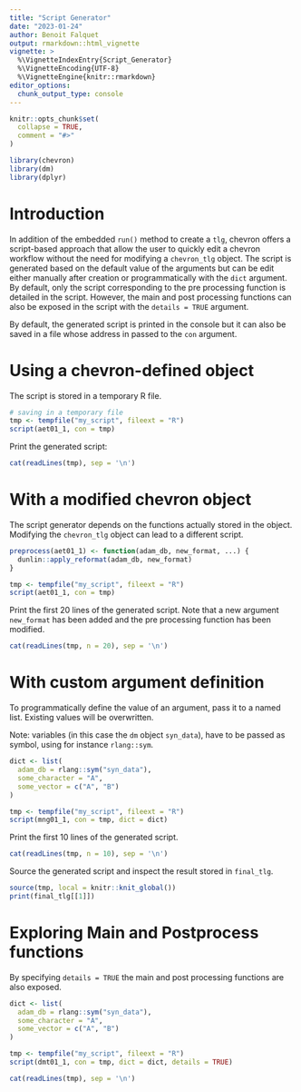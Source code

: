 ```yaml
---
title: "Script Generator"
date: "2023-01-24"
author: Benoit Falquet
output: rmarkdown::html_vignette
vignette: >
  %\VignetteIndexEntry{Script_Generator}
  %\VignetteEncoding{UTF-8}
  %\VignetteEngine{knitr::rmarkdown}
editor_options:
  chunk_output_type: console
---
```


```r
knitr::opts_chunk$set(
  collapse = TRUE,
  comment = "#>"
)

library(chevron)
library(dm)
library(dplyr)
```

# Introduction

In addition of the embedded `run()` method to create a `tlg`, chevron offers a script-based approach that allow the user to quickly edit a chevron workflow without the need for modifying a `chevron_tlg` object. The script is generated based on the default value of the arguments but can be edit either manually after creation or programmatically with the `dict` argument. By default, only the script corresponding to the pre processing function is detailed in the script. However, the main and post processing functions can also be exposed in the script with the `details = TRUE` argument.

By default, the generated script is printed in the console but it can also be saved in a file whose address in passed to the `con` argument. 

# Using a chevron-defined object
The script is stored in a temporary R file.
```r
# saving in a temporary file
tmp <- tempfile("my_script", fileext = "R")
script(aet01_1, con = tmp)
```

Print the generated script:
```r
cat(readLines(tmp), sep = '\n')
```


# With a modified chevron object

The script generator depends on the functions actually stored in the object. Modifying the `chevron_tlg` object can lead to a different script.
```r
preprocess(aet01_1) <- function(adam_db, new_format, ...) {
  dunlin::apply_reformat(adam_db, new_format)
}

tmp <- tempfile("my_script", fileext = "R")
script(aet01_1, con = tmp)
```

Print the first 20 lines of the generated script. Note that a new argument `new_format` has been added and the pre processing function has been modified.
```r
cat(readLines(tmp, n = 20), sep = '\n')
```

# With custom argument definition

To programmatically define the value of an argument, pass it to a named list. Existing values will be overwritten.

Note: variables (in this case the `dm` object `syn_data`), have to be passed as symbol, using for instance `rlang::sym`.

```r
dict <- list(
  adam_db = rlang::sym("syn_data"),
  some_character = "A",
  some_vector = c("A", "B")
)

tmp <- tempfile("my_script", fileext = "R")
script(mng01_1, con = tmp, dict = dict)
```

Print the first 10 lines of the generated script.
```r
cat(readLines(tmp, n = 10), sep = '\n')
```

Source the generated script and inspect the result stored in `final_tlg`.
```r
source(tmp, local = knitr::knit_global())
print(final_tlg[[1]])
```

# Exploring Main and Postprocess functions

By specifying `details = TRUE` the main and post processing functions are also exposed.

```r
dict <- list(
  adam_db = rlang::sym("syn_data"),
  some_character = "A",
  some_vector = c("A", "B")
)

tmp <- tempfile("my_script", fileext = "R")
script(dmt01_1, con = tmp, dict = dict, details = TRUE)
```

```r
cat(readLines(tmp), sep = '\n')
```


